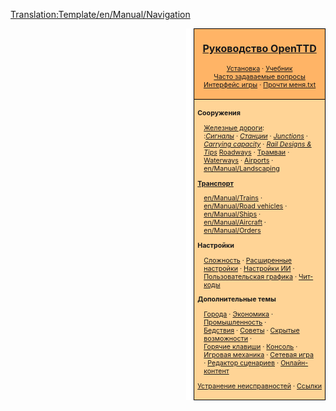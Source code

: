 <noinclude>[[Translation:Template/en/Manual/Navigation]]</noinclude><noinclude></noinclude>
<div style="float:right; padding-left:12px; background:#ffffff;">
<div style="border:1px solid #000000; background:#ffb466; padding:5px; -moz-border-radius-topleft:5px; -moz-border-radius-topright:5px; font-size: 12pt;">
<center><strong><font size="3">[[ru/Manual/Main Page|Руководство OpenTTD]]</font></strong></center>
<div style="font-size: 8pt; text-align: center;">
[[ru/Manual/Установка|Установка]] &middot; 
[[ru/Manual/Tutorial/Main Page|Учебник]]<br />
[[ru/Archive/Community/Часто задаваемые вопросы|Часто задаваемые вопросы]]<br /> 
[[ru/Manual/Интерфейс игры|Интерфейс игры]] &middot;
[[ru/Прочти меня.txt|Прочти меня.txt]]
</div>
</div>
<div style="border:1px solid black; border-top-width: 0px; background:#ffd496; padding:5px; -moz-border-radius-bottomleft:5px; -moz-border-radius-bottomright:8px; font-size: 8pt;">

<div style="width: 186px">
'''Сооружения'''
<div style="margin-left:10px;">
[[ru/Manual/Железнодорожное строительство|Железные дороги]]: <br />
:''[[ru/Manual/Сигналы|Сигналы]]'' &middot; ''[[ru/Manual/Железнодорожные станции|Станции]]'' &middot; ''[[en/Community/Junctionary/Main Page|Junctions]]'' &middot; ''[[en/Community/Railway Designs|Carrying capacity]]'' &middot; ''[[en/Community/Rail Designs|Rail Designs & Tips]]''
[[en/Manual/Roadway construction|Roadways]] &middot; [[ru/Manual/Трамваи|Трамваи]] &middot; [[en/Manual/Waterway construction|Waterways]] &middot; [[en/Manual/Airport construction|Airports]] &middot; [[en/Manual/Landscaping]]
</div>
</div>

<div style="width: 186px">
'''[[ru/Manual/Транспорт|Транспорт]]'''
<div style="margin-left:10px;">
[[en/Manual/Trains]] &middot; [[en/Manual/Road vehicles]] &middot; [[en/Manual/Ships]] &middot;
[[en/Manual/Aircraft]] &middot; [[en/Manual/Orders]]
</div>
</div>

<div style="width: 186px">
'''Настройки'''
<div style="margin-left:10px;">
[[ru/Archive/Manual/Settings/Сложность|Сложность]] &middot; [[ru/Archive/Manual/Settings/Расширенные настройки|Расширенные настройки]] &middot; [[ru/Manual/Настройки ИИ|Настройки ИИ]] &middot;
[[ru/Manual/NewGRF|Пользовательская графика]] &middot; [[ru/Manual/Чит-коды|Чит-коды]]
</div>
</div>

<div style="width: 186px">
'''Дополнительные темы'''<br />
<div style="margin-left:10px;">
[[ru/Manual/Город|Города]] &middot; [[ru/Manual/Экономика|Экономика]] &middot; [[ru/Manual/Промышленность|Промышленность]] &middot;<br />
[[ru/Manual/Бедствия|Бедствия]] &middot; [[ru/Manual/Советы|Советы]] &middot;
[[ru/Manual/Скрытые возможности|Скрытые возможности]] &middot;<br /> [[ru/Manual/Горячие клавиши|Горячие клавиши]] &middot;
[[ru/Manual/Консоль|Консоль]] &middot; [[ru/Manual/Game Mechanics/Main Page|Игровая механика]] &middot;
[[ru/Manual/Сетевая игра|Сетевая игра]] &middot; [[ru/Manual/Редактор сценариев|Редактор сценариев]] &middot;
[[ru/Manual/Онлайн-контент|Онлайн-контент]]
</div>
</div>

[[ru/Archive/Manual/Устранение неисправностей|Устранение неисправностей]] &middot; [[ru/Archive/Lists/Ссылки|Ссылки]]
</div>
</div>
<includeonly>[[Category:ru/Manual/Оглавление|{{PAGENAME}}]]</includeonly>